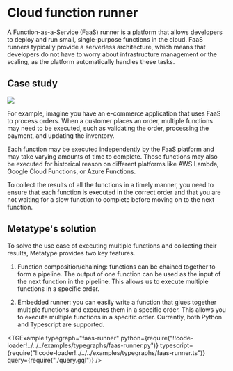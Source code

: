 
# Cloud function runner

A Function-as-a-Service (FaaS) runner is a platform that allows developers to deploy and run small, single-purpose functions in the cloud. FaaS runners typically provide a serverless architecture, which means that developers do not have to worry about infrastructure management or the scaling, as the platform automatically handles these tasks.

## Case study

<div className="text-center md:float-right p-8">

![](image.drawio.svg)

</div>

For example, imagine you have an e-commerce application that uses FaaS to process orders. When a customer places an order, multiple functions may need to be executed, such as validating the order, processing the payment, and updating the inventory.

Each function may be executed independently by the FaaS platform and may take varying amounts of time to complete. Those functions may also be executed for historical reason on different platforms like AWS Lambda, Google Cloud Functions, or Azure Functions.

To collect the results of all the functions in a timely manner, you need to ensure that each function is executed in the correct order and that you are not waiting for a slow function to complete before moving on to the next function.

## Metatype's solution

To solve the use case of executing multiple functions and collecting their results, Metatype provides two key features.

1. Function composition/chaining: functions can be chained together to form a pipeline. The output of one function can be used as the input of the next function in the pipeline. This allows us to execute multiple functions in a specific order.

2. Embedded runner: you can easily write a function that glues together multiple functions and executes them in a specific order. This allows you to execute multiple functions in a specific order. Currently, both Python and Typescript are supported.

<TGExample
  typegraph="faas-runner"
  python={require("!!code-loader!../../../examples/typegraphs/faas-runner.py")}
  typescript={require("!!code-loader!../../../examples/typegraphs/faas-runner.ts")}
  query={require("./query.gql")}
/>
